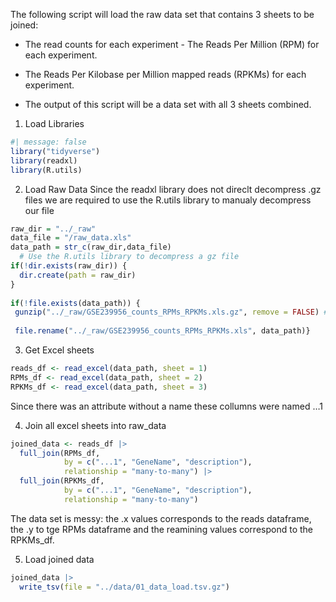 The following script will load the raw data set that contains 3 sheets to be joined:

-   The read counts for each experiment - The Reads Per Million (RPM) for each experiment.

-   The Reads Per Kilobase per Million mapped reads (RPKMs) for each experiment.

-   The output of this script will be a data set with all 3 sheets combined.

1.  Load Libraries

```r
#| message: false
library("tidyverse")
library(readxl)
library(R.utils)
```

2.  Load Raw Data
Since the readxl library does not direclt decompress .gz files we are required to use the R.utils library to manualy decompress our file
```r
raw_dir = "../_raw"
data_file = "/raw_data.xls"
data_path = str_c(raw_dir,data_file)
  # Use the R.utils library to decompress a gz file 
if(!dir.exists(raw_dir)) {
  dir.create(path = raw_dir)
}
  
if(!file.exists(data_path)) {
 gunzip("../_raw/GSE239956_counts_RPMs_RPKMs.xls.gz", remove = FALSE) #remove = TRUE will delete the .gz file 
  
 file.rename("../_raw/GSE239956_counts_RPMs_RPKMs.xls", data_path)}
```

3. Get Excel sheets

```r
reads_df <- read_excel(data_path, sheet = 1)
RPMs_df <- read_excel(data_path, sheet = 2)
RPKMs_df <- read_excel(data_path, sheet = 3)
```
Since there was an attribute without a name these collumns were named ...1 

4. Join all excel sheets into raw_data


```r
joined_data <- reads_df |> 
  full_join(RPMs_df,
            by = c("...1", "GeneName", "description"),
            relationship = "many-to-many") |> 
  full_join(RPKMs_df,
            by = c("...1", "GeneName", "description"),
            relationship = "many-to-many")
```

The data set is messy: the .x values corresponds to the reads dataframe, the .y to tge RPMs dataframe and the reamining values correspond to the RPKMs_df.

5. Load joined data

```r
joined_data |> 
  write_tsv(file = "../data/01_data_load.tsv.gz")
```





